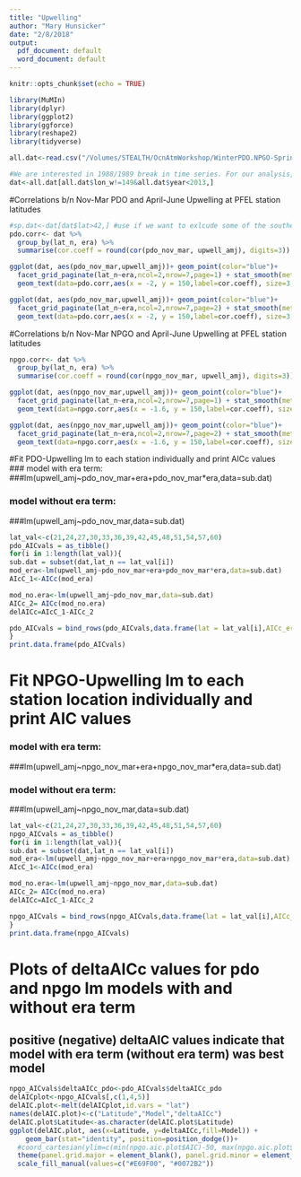 ```yaml
---
title: "Upwelling"
author: "Mary Hunsicker"
date: "2/8/2018"
output:
  pdf_document: default
  word_document: default
---
```


```r
knitr::opts_chunk$set(echo = TRUE)
```

```r
library(MuMIn)
library(dplyr)
library(ggplot2)
library(ggforce)
library(reshape2)
library(tidyverse)

all.dat<-read.csv("/Volumes/STEALTH/OcnAtmWorkshop/WinterPDO.NPGO-SpringUpwelling_PFEL.csv")

#We are interested in 1988/1989 break in time series. For our analysis, we will use data from 1950 through 2012. We also remove second GOA station at latitude 60 N (longitude = 149W)
dat<-all.dat[all.dat$lon_w!=149&all.dat$year<2013,]
```

#Correlations b/n Nov-Mar PDO and April-June Upwelling at PFEL station latitudes 
```r
#sp.dat<-dat[dat$lat>42,] #use if we want to exlcude some of the southern PFEL station data
pdo.corr<- dat %>% 
  group_by(lat_n, era) %>%
  summarise(cor.coeff = round(cor(pdo_nov_mar, upwell_amj), digits=3))

ggplot(dat, aes(pdo_nov_mar,upwell_amj))+ geom_point(color="blue")+
  facet_grid_paginate(lat_n~era,ncol=2,nrow=7,page=1) + stat_smooth(method="lm", se=FALSE, colour="darkblue")+labs(x = "Winter PDO (NDJFM)", y = "Spring Upwelling (AMJ)")+
  geom_text(data=pdo.corr,aes(x = -2, y = 150,label=cor.coeff), size=3, inherit.aes=FALSE, parse = TRUE) 

ggplot(dat, aes(pdo_nov_mar,upwell_amj))+ geom_point(color="blue")+
  facet_grid_paginate(lat_n~era,ncol=2,nrow=7,page=2) + stat_smooth(method="lm", se=FALSE, colour="darkblue")+ labs(x = "Winter PDO (NDJFM)", y = "Spring Upwelling (AMJ)")+
  geom_text(data=pdo.corr,aes(x = -2, y = 150,label=cor.coeff), size=3, inherit.aes=FALSE, parse = TRUE)
```

#Correlations b/n Nov-Mar NPGO and April-June Upwelling at PFEL station latitudes 
```r
npgo.corr<- dat %>% 
  group_by(lat_n, era) %>%
  summarise(cor.coeff = round(cor(npgo_nov_mar, upwell_amj), digits=3))

ggplot(dat, aes(npgo_nov_mar,upwell_amj))+ geom_point(color="blue")+
  facet_grid_paginate(lat_n~era,ncol=2,nrow=7,page=1) + stat_smooth(method="lm", se=FALSE, colour="darkblue")+ labs(x = "Winter NPGO (NDJFM)", y = "Spring Upwelling (AMJ)")+
  geom_text(data=npgo.corr,aes(x = -1.6, y = 150,label=cor.coeff), size=3, inherit.aes=FALSE, parse = TRUE)

ggplot(dat, aes(npgo_nov_mar,upwell_amj))+ geom_point(color="blue")+
  facet_grid_paginate(lat_n~era,ncol=2,nrow=7,page=2) + stat_smooth(method="lm", se=FALSE, colour="darkblue")+ labs(x = "Winter NPGO (NDJFM)", y = "Spring Upwelling (AMJ)")+
  geom_text(data=npgo.corr,aes(x = -1.6, y = 150,label=cor.coeff), size=3, inherit.aes=FALSE, parse = TRUE)
```


#Fit PDO-Upwelling lm to each station individually and print AICc values
### model with era term:
###lm(upwell_amj~pdo_nov_mar+era+pdo_nov_mar*era,data=sub.dat)

### model without era term:
###lm(upwell_amj~pdo_nov_mar,data=sub.dat)
```r
lat_val<-c(21,24,27,30,33,36,39,42,45,48,51,54,57,60)
pdo_AICvals = as_tibble()
for(i in 1:length(lat_val)){
sub.dat = subset(dat,lat_n == lat_val[i])
mod_era<-lm(upwell_amj~pdo_nov_mar+era+pdo_nov_mar*era,data=sub.dat)
AIcC_1<-AICc(mod_era)

mod_no.era<-lm(upwell_amj~pdo_nov_mar,data=sub.dat)
AICc_2= AICc(mod_no.era)
delAICc=AIcC_1-AICc_2

pdo_AICvals = bind_rows(pdo_AICvals,data.frame(lat = lat_val[i],AICc_era_pdo=AIcC_1, AICc_noera_pdo=AICc_2,deltaAICc_pdo=delAICc))
}
print.data.frame(pdo_AICvals)
```


# Fit NPGO-Upwelling lm to each station location individually and print AIC values
### model with era term:
###lm(upwell_amj~npgo_nov_mar+era+npgo_nov_mar*era,data=sub.dat)

### model without era term:
###lm(upwell_amj~npgo_nov_mar,data=sub.dat)

```r
lat_val<-c(21,24,27,30,33,36,39,42,45,48,51,54,57,60)
npgo_AICvals = as_tibble()
for(i in 1:length(lat_val)){
sub.dat = subset(dat,lat_n == lat_val[i])
mod_era<-lm(upwell_amj~npgo_nov_mar+era+npgo_nov_mar*era,data=sub.dat)
AIcC_1<-AICc(mod_era)

mod_no.era<-lm(upwell_amj~npgo_nov_mar,data=sub.dat)
AICc_2= AICc(mod_no.era)
delAICc=AIcC_1-AICc_2

npgo_AICvals = bind_rows(npgo_AICvals,data.frame(lat = lat_val[i],AICc_era_npgo=AIcC_1 , AICc_noera_npgo =AICc_2,deltaAICc_npgo=delAICc))
}
print.data.frame(npgo_AICvals)
```

# Plots of deltaAICc values for pdo and npgo lm models with and without era term
## positive (negative) deltaAIC values indicate that model with era term (without era term) was best model
```r
npgo_AICvals$deltaAICc_pdo<-pdo_AICvals$deltaAICc_pdo
delAICplot<-npgo_AICvals[,c(1,4,5)]
delAIC.plot<-melt(delAICplot,id.vars = "lat")
names(delAIC.plot)<-c("Latitude","Model","deltaAICc")
delAIC.plot$Latitude<-as.character(delAIC.plot$Latitude)
ggplot(delAIC.plot, aes(x=Latitude, y=deltaAICc,fill=Model)) +
    geom_bar(stat="identity", position=position_dodge())+
  #coord_cartesian(ylim=c(min(npgo.aic.plot$AIC)-50, max(npgo.aic.plot$AIC)+10))+
  theme(panel.grid.major = element_blank(), panel.grid.minor = element_blank())+
  scale_fill_manual(values=c("#E69F00", "#0072B2"))
```



